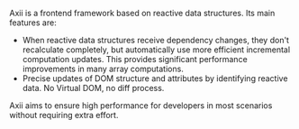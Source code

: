 Axii is a frontend framework based on reactive data structures. Its main features are:

- When reactive data structures receive dependency changes, they don't recalculate completely, but automatically use more efficient incremental computation updates. This provides significant performance improvements in many array computations.
- Precise updates of DOM structure and attributes by identifying reactive data. No Virtual DOM, no diff process.

Axii aims to ensure high performance for developers in most scenarios without requiring extra effort.
